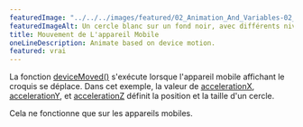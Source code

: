 ---
featuredImage: "../../../images/featured/02_Animation_And_Variables-02_Mobile_Device_Movement-thumbnail.jpg"
featuredImageAlt: Un cercle blanc sur un fond noir, avec différents niveaux de transparence.
title: Mouvement de L'appareil Mobile
oneLineDescription: Animate based on device motion.
featured: vrai
---

La fonction <a href="https://p5js.org/reference/p5/deviceMoved" target="_blank">deviceMoved()</a>
 s'exécute lorsque l'appareil mobile affichant le croquis se déplace.
Dans cet exemple, la valeur de
<a href="https://p5js.org/reference/p5/accelerationX" target="_blank">accelerationX</a>,
<a href="https://p5js.org/reference/p5/accelerationY" target="_blank">accelerationY</a>,
et <a href="https://p5js.org/reference/p5/accelerationZ" target="_blank">accelerationZ</a>
définit la position et la taille d'un cercle.

Cela ne fonctionne que sur les appareils mobiles.
